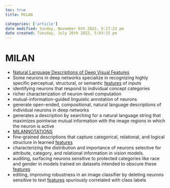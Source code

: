 ```yaml
---
toc: true
title: MILAN

categories: ['article']
date modified: Sunday, November 6th 2022, 5:17:22 pm
date created: Tuesday, July 26th 2022, 5:03:15 pm
---
```


# MILAN

  - [Natural Language Descriptions of Deep Visual Features](https://arxiv.org/abs/2201.11114)
  - Some neurons in deep networks specialize in recognizing highly specific perceptual, structural, or semantic [features](Features.qmd) of inputs
  - identifying neurons that respond to individual concept categories
  - richer characterization of neuron-level computation
  - mutual-information-guided linguistic annotation of neurons
  - generate open-ended, compositional, natural language descriptions of individual neurons in deep networks
  - generates a description by searching for a natural language string that maximizes pointwise mutual information with the image regions in which the neuron is active
  - [MILANNOTATIONS](MILANNOTATIONS.qmd)
  - fine-grained descriptions that capture categorical, relational, and logical structure in learned [features](Features.qmd)
  - characterizing the distribution and importance of neurons selective for attribute, category, and relational information in vision models.
  - auditing, surfacing neurons sensitive to protected categories like race and gender in models trained on datasets intended to obscure these [features](Features.qmd)
  - editing, improving robustness in an image classifier by deleting neurons sensitive to text [features](Features.qmd) spuriously correlated with class labels



